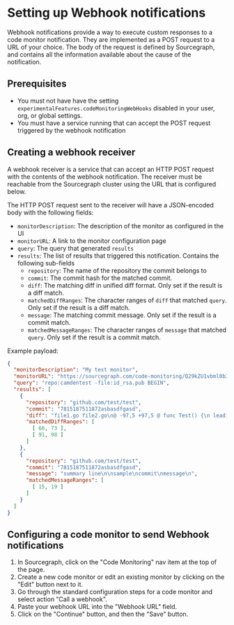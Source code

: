 # Setting up Webhook notifications

Webhook notifications provide a way to execute custom responses to a code monitor notification.
They are implemented as a POST request to a URL of your choice. The body of the request is defined
by Sourcegraph, and contains all the information available about the cause of the notification.

## Prerequisites

- You must not have have the setting `experimentalFeatures.codeMonitoringWebHooks` disabled in your user, org, or global settings.
- You must have a service running that can accept the POST request triggered by the webhook notification

## Creating a webhook receiver

A webhook receiver is a service that can accept an HTTP POST request with the contents of the webhook notification.
The receiver must be reachable from the Sourcegraph cluster using the URL that is configured below.

The HTTP POST request sent to the receiver will have a JSON-encoded body with the following fields:

- `monitorDescription`: The description of the monitor as configured in the UI
- `monitorURL`: A link to the monitor configuration page
- `query`: The query that generated `results`
- `results`: The list of results that triggered this notification. Contains the following sub-fields
  - `repository`: The name of the repository the commit belongs to
  - `commit`: The commit hash for the matched commit.
  - `diff`: The matching diff in unified diff format. Only set if the result is a diff match.
  - `matchedDiffRanges`: The character ranges of `diff` that matched `query`. Only set if the result is a diff match.
  - `message`: The matching commit message. Only set if the result is a commit match.
  - `matchedMessageRanges`: The character ranges of `message` that matched `query`. Only set if the result is a commit match.

Example payload:
```json
{
  "monitorDescription": "My test monitor",
  "monitorURL": "https://sourcegraph.com/code-monitoring/Q29kZU1vbml0b3I6NDI=?utm_source=",
  "query": "repo:camdentest -file:id_rsa.pub BEGIN",
  "results": [
    {
      "repository": "github.com/test/test",
      "commit": "7815187511872asbasdfgasd",
      "diff": "file1.go file2.go\n@ -97,5 +97,5 @ func Test() {\n leading context\n+matched added\n-matched removed\n trailing context\n",
      "matchedDiffRanges": [
        [ 66, 73 ],
        [ 91, 98 ]
      ]
    },
    {
      "repository": "github.com/test/test",
      "commit": "7815187511872asbasdfgasd",
      "message": "summary line\n\nsample\ncommit\nmessage\n",
      "matchedMessageRanges": [
        [ 15, 19 ]
      ]
    }
  ]
}
```

## Configuring a code monitor to send Webhook notifications

1. In Sourcegraph, click on the "Code Monitoring" nav item at the top of the page.
1. Create a new code monitor or edit an existing monitor by clicking on the "Edit" button next to it.
1. Go through the standard configuration steps for a code monitor and select action "Call a webhook".
1. Paste your webhook URL into the "Webhook URL" field.
1. Click on the "Continue" button, and then the "Save" button.
